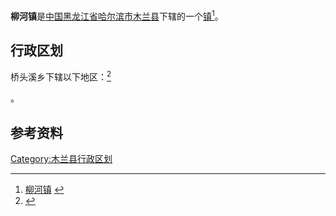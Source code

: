 {{中国乡级行政区
| 行政区全称 = 柳河镇
| 上级行政区 = [[黑龙江省|黑龙江省]][[哈尔滨市|哈尔滨市]][[木兰县|木兰县]]
| 行政区类别 = [[镇|镇]]
| LowerDivisions = 15个村委会
| 行政区划代码 = 230127104
| 总面积 = 120平方公里
| 户籍人口 = 2.3万
| 常住人口 = 
| 行政区划 = 
| 官方网站 =
| 邮政编码 =150000
| 毗邻行政区 =
}}

'''柳河镇'''是[[中国|中国]][[黑龙江省|黑龙江省]][[哈尔滨市|哈尔滨市]][[木兰县|木兰县]]下辖的一个[[镇|镇]]<ref>[http://www.chinaquhua.cn/heilongjiang/ 柳河镇] {{webarchive|url=https://web.archive.org/web/20110822123644/http://www.chinaquhua.cn/heilongjiang/ |date=2011-08-22 }}</ref>。

== 行政区划 ==

桥头溪乡下辖以下地区：<ref>{{PRC admin/ref sgc|23/01/27/104/000}}</ref>

{{PRC admin/children|23/01/27/104/000}}。

==参考资料==
{{reflist}}

{{木兰县行政区划}}

[[Category:木兰县行政区划|Category:木兰县行政区划]]